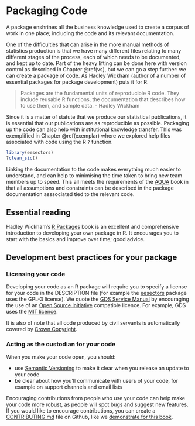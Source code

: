 # Packaging Code {#package}

A package enshrines all the business knowledge used to create a corpus of work in one place; including the code and its relevant documentation.

One of the difficulties that can arise in the more manual methods of statistics production is that we have many different files relating to many different stages of the process, each of which needs to be documented, and kept up to date. Part of the heavy lifting can be done here with version control as described in Chapter \@ref(vs), but we can go a step further: we can create a package of code. As Hadley Wickham (author of a number of essential packages for package development) puts it for R:

> Packages are the fundamental units of reproducible R code. They include reusable R functions, the documentation that describes how to use them, and sample data.
- Hadley Wickham

Since it is a matter of statute that we produce our statistical publications, it is essential that our publications are as reproducible as possible. Packaging up the code can also help with institutional knowledge transfer. This was exemplified in Chapter \@ref(exemplar) where we explored help files associated with code using the R `?` function.

```r
library(eesectors)
?clean_sic()
```


Linking the documentation to the code makes everything much easier to understand, and can help to minimising the time taken to bring new team members up to speed. This all meets the requirements of the [AQUA](https://www.gov.uk/government/publications/the-aqua-book-guidance-on-producing-quality-analysis-for-government) book in that all assumptions and constraints can be described in the package documentation asssociated tied to the relevant code. 

## Essential reading

Hadley Wickham's [R Packages](http://r-pkgs.had.co.nz/) book is an excellent and comprehensive introduction to developing your own package in R. It encourages you to start with the basics and improve over time; good advice.  

## Development best practices for your package

### Licensing your code  

Developing your code as an R package will require you to specify a license for your code in the DESCRIPTION file (for example the [eesectors](https://github.com/DCMSstats/eesectors/blob/master/DESCRIPTION) package uses the GPL-3 license). We quote the [GDS Service Manual](https://www.gov.uk/service-manual/technology/making-source-code-open-and-reusable#licensing-your-code) by encouraging the use of an [Open Source Initiative](https://opensource.org/licenses) compatible licence. For example, GDS uses the [MIT licence](https://github.com/alphagov/styleguides/blob/master/licensing.md).  

It is also of note that all code produced by civil servants is automatically covered by [Crown Copyright](http://www.nationalarchives.gov.uk/information-management/re-using-public-sector-information/uk-government-licensing-framework/crown-copyright/).  

### Acting as the custodian for your code  

When you make your code open, you should:

* use [Semantic Versioning](https://semver.org/) to make it clear when you release an update to your code  
* be clear about how you’ll communicate with users of your code, for example on support channels and email lists  

Encouraging contributions from people who use your code can help make your code more robust, as people will spot bugs and suggest new features. If you would like to encourage contributions, you can create a [CONTRIBUTING.md](https://github.com/blog/1184-contributing-guidelines) file on Github, like we [demonstrate for this book](https://github.com/ukgovdatascience/rap_companion/blob/master/CONTRIBUTING.md).  